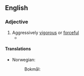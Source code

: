 ==English==

===Adjective===
{{en-adj|head=[[hard]]-[[hitting]]}}

# Aggressively [[vigorous]] or [[forceful]]
#* {{quote-journal|en|date=2020 June 3|author=Lilian Greenwood talks to Paul Stephen|title=Rail's 'underlying challenges' remain|journal=Rail|page=33|text=A packed schedule of 13 different inquiries ranged from parking on pavements to filling potholes, plus a '''hard-hitting''' examination of the Government's proposed Airports National Policy Statement and its recommendation to grant approval for a third runway to be built at Heathrow.}}

====Translations====
{{trans-top|hard-hitting}}
* Norwegian:
*: Bokmål: {{t|nb|hardtslående}}
{{trans-mid}}
{{trans-bottom}}